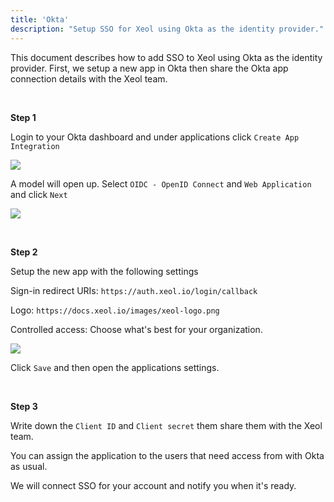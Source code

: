 ```yaml
---
title: 'Okta'
description: "Setup SSO for Xeol using Okta as the identity provider."
---
```


This document describes how to add SSO to Xeol using Okta as the identity provider. First, we setup a new app in Okta then share the Okta app connection details with the Xeol team.

<br />

**Step 1**

Login to your Okta dashboard and under applications click `Create App Integration`

![](/images/okta-create-app.png)

A model will open up. Select `OIDC - OpenID Connect` and `Web Application` and click `Next`

![](/images/okta-new-app-integration-modal.png)

<br />

**Step 2**

Setup the new app with the following settings

Sign-in redirect URIs: `https://auth.xeol.io/login/callback`

Logo: `https://docs.xeol.io/images/xeol-logo.png`

Controlled access: Choose what's best for your organization.

![](/images/okta-new-app-integration-settings.png)

Click `Save` and then open the applications settings.

<br />

**Step 3**

Write down the `Client ID` and `Client secret` them share them with
the Xeol team.

You can assign the application to the users that need access from with Okta as usual.

We will connect SSO for your account and notify you when it's ready.
